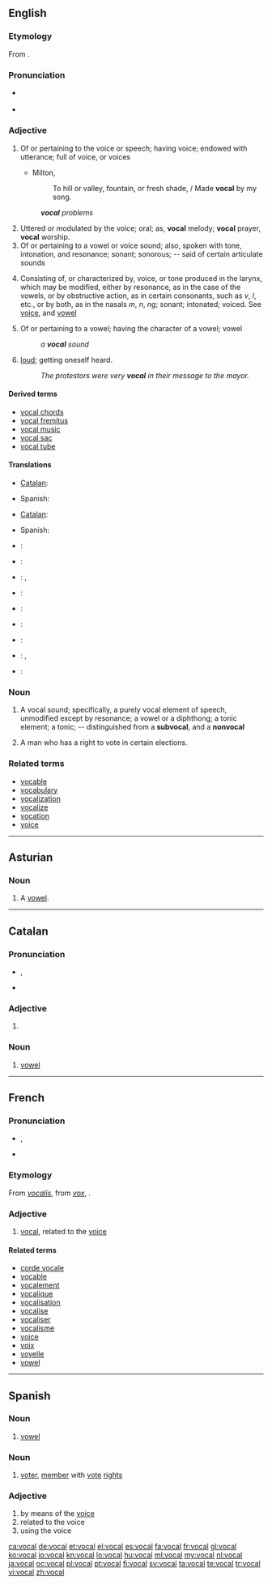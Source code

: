 ==English==
{{rfc|a mess}}
===Etymology===
From {{etyl|fro|en}} {{term|vocal|lang=fro}}.

===Pronunciation===
* {{a|UK}} {{IPA|/ˈvəʊkəl/}}
* {{a|US}} {{IPA|/ˈvoʊkəl/}}

===Adjective===
{{en-adj}}

# Of or pertaining to the voice or speech; having voice; endowed with utterance; full of voice, or voices
#* {{rfdate}} Milton,
#*: To hill or valley, fountain, or fresh shade, / Made '''vocal''' by my song.
#: '''''vocal''' problems''
# Uttered or modulated by the voice; oral; as, '''vocal''' melody; '''vocal''' prayer, '''vocal''' worship.
# Of or pertaining to a vowel or voice sound; also, spoken with tone, intonation, and resonance; sonant; sonorous; -- said of certain articulate sounds
# {{phonetics}} Consisting of, or characterized by, voice, or tone produced in the larynx, which may be modified, either by resonance, as in the case of the vowels, or by obstructive action, as in certain consonants, such as ''v'', ''l'', etc., or by both, as in the nasals ''m'', ''n'', ''ng''; sonant; intonated; voiced.  See [[voice]], and [[vowel]]
# {{phonetics}} Of or pertaining to a vowel; having the character of a vowel; vowel
#: ''a '''vocal''' sound''
# [[loud]]; getting oneself heard.
#: ''The protestors were very '''vocal''' in their message to the mayor.''

====Derived terms====
* [[vocal chords]]
* [[vocal fremitus]]
* [[vocal music]]
* [[vocal sac]]
* [[vocal tube]]

====Translations====
{{trans-top|of or pertaining to the voice or speech}}
* [[Catalan]]: {{t|ca|vocal}}
{{trans-mid}}
* Spanish: {{t|es|vocal}}
{{trans-bottom}}

{{trans-top|uttered or modulated by the voice}}
* [[Catalan]]: {{t|ca|vocal}}
{{trans-mid}}
* Spanish: {{t|es|vocal}}
{{trans-bottom}}

{{trans-top|of or pertaining to a vowel}}
{{trans-mid}}
{{trans-bottom}}

{{trans-top|phonetics}}
{{trans-mid}}
{{trans-bottom}}

{{trans-top|loud}}
{{trans-mid}}
{{trans-bottom}}

{{checktrans-top}}
* {{ttbc|nl}}: {{t|nl|stem-}}
* {{ttbc|eo}}: {{t|eo|voĉa}}
* {{ttbc|de}}: {{t|de|vokal}}, {{t|de|vokalisch}}
* {{ttbc|fr}}: {{t+|fr|vocal}}
* {{ttbc|id}}: {{t-|id|vokal|xs=Indonesian}}
* {{ttbc|ia}}: {{t|ia|vocal}}
* {{ttbc|it}}: {{t+|it|vocale|f}}
* {{ttbc|ja}}: {{t|ja|ヴォーカル|tr=[[vōkaru]]}}, {{t|ja|ボーカル|tr=[[bōkaru]]}}
* {{ttbc|pt}}: {{t|pt|vocal}}
{{trans-bottom}}

===Noun===
{{en-noun}}

# {{phonetics}} A vocal sound; specifically, a purely vocal element of speech, unmodified except by resonance; a vowel or a diphthong; a tonic element; a tonic; -- distinguished from a '''subvocal''', and a '''nonvocal'''
# {{context|Roman Catholic Church}} A man who has a right to vote in certain elections.

===Related terms===
* [[vocable]]
* [[vocabulary]]
* [[vocalization]]
* [[vocalize]]
* [[vocation]]
* [[voice]]

----

==Asturian==

===Noun===
{{ast-noun|f|vocales}}

# A [[vowel]].

----

==Catalan==

===Pronunciation===
* {{IPA|/buˈkaɫ/|lang=ca}}, {{X-SAMPA|/bu"ka5/}}
* {{rhymes|aɫ|lang=ca}}

===Adjective===
{{ca-adj|type=mf}}

# {{l|en|vocal}}

===Noun===
{{ca-noun|f}}

# [[vowel]]

----

==French==

===Pronunciation===
* {{IPA|/vɔ.kal/|lang=fr}}, {{X-SAMPA|/vO.kal/}}
* {{homophones|vocale|vocales|lang=fr}}

===Etymology===
From {{etyl|la|fr}} ''[[vocalis]]'', from ''[[vox]]'', {{term|vocis||voice}} .

===Adjective===
{{fr-adj-al|voc}}

# [[#English|vocal]], related to the [[voice]]

====Related terms====
* [[corde vocale]]
* [[vocable]]
* [[vocalement]]
* [[vocalique]]
* [[vocalisation]]
* [[vocalise]]
* [[vocaliser]]
* [[vocalisme]]
* [[voice]]
* [[voix]]
* [[voyelle]]
* [[vowel]]

----

==Spanish==

===Noun===
{{es-noun|f|pl=vocales}}

# [[vowel]]

===Noun===
{{es-noun|mf|pl=vocales}}

# [[voter]], [[member]] with [[voting|vote]] [[right]]s

===Adjective===
{{es-adj|f=vocal|pl=vocales}}

# by means of the [[voice]]
# related to the voice
# using the voice

[[ca:vocal]]
[[de:vocal]]
[[et:vocal]]
[[el:vocal]]
[[es:vocal]]
[[fa:vocal]]
[[fr:vocal]]
[[gl:vocal]]
[[ko:vocal]]
[[io:vocal]]
[[kn:vocal]]
[[lo:vocal]]
[[hu:vocal]]
[[ml:vocal]]
[[my:vocal]]
[[nl:vocal]]
[[ja:vocal]]
[[oc:vocal]]
[[pl:vocal]]
[[pt:vocal]]
[[fi:vocal]]
[[sv:vocal]]
[[ta:vocal]]
[[te:vocal]]
[[tr:vocal]]
[[vi:vocal]]
[[zh:vocal]]